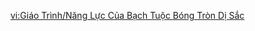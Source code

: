 {{Tutorial
|title    = The Abilities of the Xenochromatic Ball Octopus
|subtitle = Gameplay Tutorial
|type     = Adventure
|icon     = Icon Tutorial Combat.png
|about    = Xenochromatic Creature
|text1    = ...which is to spout out a strange water-colored energy. {{color|help|Hold}} to aim and release continuously.
|image1   = Tutorial The Abilities of the Xenochromatic Ball Octopus.png
|sort     = 6279
}}

[[vi:Giáo Trình/Năng Lực Của Bạch Tuộc Bóng Tròn Dị Sắc]]